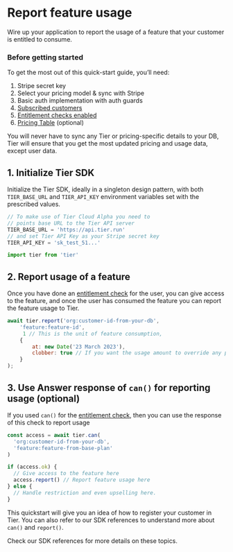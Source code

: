 # Report feature usage

Wire up your application to report the usage of a feature that your customer is entitled to consume.

### Before getting started

To get the most out of this quick-start guide, you’ll need:

1. Stripe secret key
2. Select your pricing model & sync with Stripe
3. Basic auth implementation with auth guards
4. [Subscribed customers](/docs/quickstarts/initiate-subscription)
5. [Entitlement checks enabled](/docs/quickstarts/check-feature-access)
6. [Pricing Table](/docs/quickstarts/render-pricing-table) (optional)

<Banner>
You will never have to sync any Tier or pricing-specific details to your DB, Tier will ensure that you get the most updated pricing and usage data, except user data.

</Banner>

## 1. Initialize Tier SDK

Initialize the Tier SDK, ideally in a singleton design pattern, with both `TIER_BASE_URL` and `TIER_API_KEY` environment variables set with the prescribed values.

```js
// To make use of Tier Cloud Alpha you need to
// points base URL to the Tier API server
TIER_BASE_URL = 'https://api.tier.run'
// and set Tier API Key as your Stripe secret key
TIER_API_KEY = 'sk_test_51...'
```

<CodeGroup title="Initialize Tier">

```js
import tier from 'tier'
```

</CodeGroup>

## 2. Report usage of a feature

Once you have done an [entitlement check](/quickstarts/check-feature-access) for the user, you can give access to the feature, and once the user has consumed the feature you can report the feature usage to Tier.

<CodeGroup title="Report usage of a feature">

```js
await tier.report('org:customer-id-from-your-db',
	'feature:feature-id',
	 1 // This is the unit of feature consumption,
	{
		at: new Date('23 March 2023'),
		clobber: true // If you want the usage amount to override any previously reported usage of the feature for the current phase
	}
);
```

</CodeGroup>

## 3. Use Answer response of `can()` for reporting usage (optional)

If you used `can()` for the [entitlement check](/quickstarts/check-feature-access), then you can use the response of this check to report usage

<CodeGroup title="Report usage using response of `can()`">

```js
const access = await tier.can(
  'org:customer-id-from-your-db',
  'feature:feature-from-base-plan'
)

if (access.ok) {
  // Give access to the feature here
  access.report() // Report feature usage here
} else {
  // Handle restriction and even upselling here.
}
```

</CodeGroup>

This quickstart will give you an idea of how to register your customer in Tier. You can also refer to our SDK references to understand more about `can()` and `report()`.

<Banner>
Check our SDK references for more details on these topics.

</Banner>
